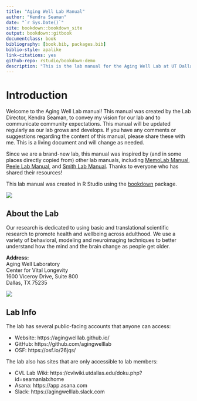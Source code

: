 ```yaml
--- 
title: "Aging Well Lab Manual"
author: "Kendra Seaman"
date: "`r Sys.Date()`"
site: bookdown::bookdown_site
output: bookdown::gitbook
documentclass: book
bibliography: [book.bib, packages.bib]
biblio-style: apalike
link-citations: yes
github-repo: rstudio/bookdown-demo
description: "This is the lab manual for the Aging Well Lab at UT Dallas. It is a living document and will be changed as needed."
---
```


# Introduction

Welcome to the Aging Well Lab manual! This manual was created by the Lab Director, Kendra Seaman, to convey my vision for our lab and to communicate community expectations. This manual will be updated regularly as our lab grows and develops. If you have any comments or suggestions regarding the content of this manual, please share these with me. This is a living document and will change as needed.  

Since we are a brand-new lab, this manual was inspired by (and in some places directly copied from) other lab manuals, including [MemoLab Manual](https://github.com/memobc/memolab-manual), [Peele Lab Manual](http://jpeelle.net/peellelab_manual.pdf), and [Smith Lab Manual](https://github.com/DVSneuro/smithlab_manual/blob/master/SmithLab_manual.pdf). Thanks to everyone who has shared their resources!

This lab manual was created in R Studio using the [bookdown](https://bookdown.org/yihui/bookdown/) package. 

![](images/awl.png) 

## About the Lab

Our research is dedicated to using basic and translational scientific research  to promote health and wellbeing across adulthood. We use a variety of behavioral, modeling and neuroimaging techniques to better understand how the mind and the brain change as people get older.

**Address:**  
Aging Well Laboratory  
Center for Vital Longevity  
1600 Viceroy Drive, Suite 800  
Dallas, TX 75235

![](images/cvl.jpg)

## Lab Info

The lab has several public-facing accounts that anyone can access:

* Website: https://agingwelllab.github.io/
* GitHub: https://github.com/agingwelllab
* OSF: https://osf.io/26jqs/  

The lab also has sites that are only accessible to lab members:

* CVL Lab Wiki: https://cvlwiki.utdallas.edu/doku.php?id=seamanlab:home
* Asana: https://app.asana.com
* Slack: https://agingwelllab.slack.com

